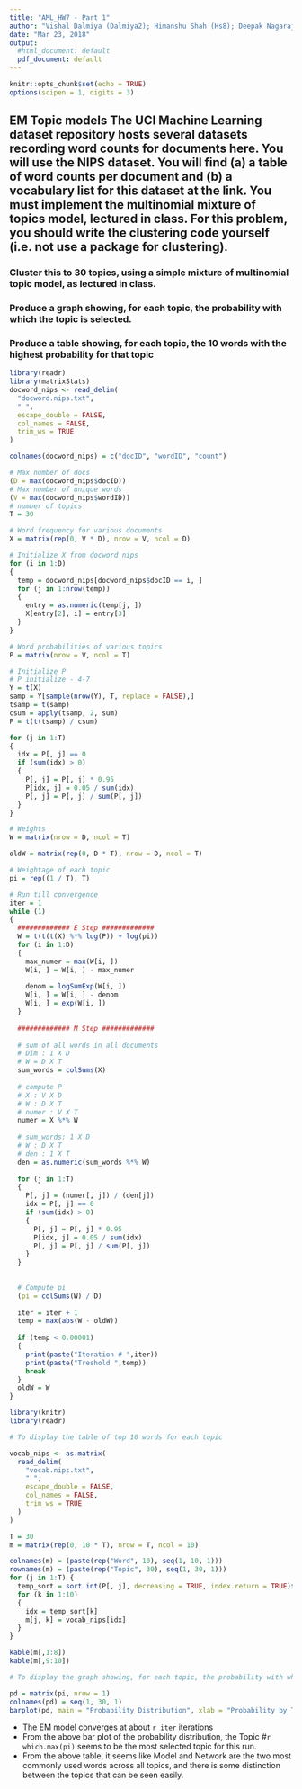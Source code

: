 ---
title: "AML_HW7 - Part 1"
author: "Vishal Dalmiya (Dalmiya2); Himanshu Shah (Hs8); Deepak Nagarajan (deepakn2)"
date: "Mar 23, 2018"
output:
  #html_document: default
  pdf_document: default
---

```{r setup, include=FALSE}
knitr::opts_chunk$set(echo = TRUE)
options(scipen = 1, digits = 3)
```

## EM Topic models The UCI Machine Learning dataset repository hosts several datasets recording word counts for documents here. You will use the NIPS dataset. You will find (a) a table of word counts per document and (b) a vocabulary list for this dataset at the link. You must implement the multinomial mixture of topics model, lectured in class. For this problem, you should write the clustering code yourself (i.e. not use a package for clustering).

### Cluster this to 30 topics, using a simple mixture of multinomial topic model, as lectured in class.
### Produce a graph showing, for each topic, the probability with which the topic is selected.
### Produce a table showing, for each topic, the 10 words with the highest probability for that topic

```{r, message=FALSE, warning=FALSE}


library(readr)
library(matrixStats)
docword_nips <- read_delim(
  "docword.nips.txt",
  " ",
  escape_double = FALSE,
  col_names = FALSE,
  trim_ws = TRUE
)

colnames(docword_nips) = c("docID", "wordID", "count")

# Max number of docs
(D = max(docword_nips$docID))
# Max number of unique words
(V = max(docword_nips$wordID))
# number of topics
T = 30

# Word frequency for various documents
X = matrix(rep(0, V * D), nrow = V, ncol = D)

# Initialize X from docword_nips
for (i in 1:D)
{
  temp = docword_nips[docword_nips$docID == i, ]
  for (j in 1:nrow(temp))
  {
    entry = as.numeric(temp[j, ])
    X[entry[2], i] = entry[3]
  }
}

# Word probabilities of various topics
P = matrix(nrow = V, ncol = T)

# Initialize P
# P initialize - 4-7
Y = t(X)
samp = Y[sample(nrow(Y), T, replace = FALSE),]
tsamp = t(samp)
csum = apply(tsamp, 2, sum)
P = t(t(tsamp) / csum)

for (j in 1:T)
{
  idx = P[, j] == 0
  if (sum(idx) > 0)
  {
    P[, j] = P[, j] * 0.95
    P[idx, j] = 0.05 / sum(idx)
    P[, j] = P[, j] / sum(P[, j])
  }
}

# Weights
W = matrix(nrow = D, ncol = T)

oldW = matrix(rep(0, D * T), nrow = D, ncol = T)

# Weightage of each topic
pi = rep((1 / T), T)

# Run till convergence
iter = 1
while (1)
{
  ############# E Step #############
  W = t(t(t(X) %*% log(P)) + log(pi))
  for (i in 1:D)
  {
    max_numer = max(W[i, ])
    W[i, ] = W[i, ] - max_numer
    
    denom = logSumExp(W[i, ])
    W[i, ] = W[i, ] - denom
    W[i, ] = exp(W[i, ])
  }
  
  ############# M Step #############
  
  # sum of all words in all documents
  # Dim : 1 X D
  # W = D X T
  sum_words = colSums(X)
  
  # compute P
  # X : V X D
  # W : D X T
  # numer : V X T
  numer = X %*% W
  
  # sum_words: 1 X D
  # W : D X T
  # den : 1 X T
  den = as.numeric(sum_words %*% W)
  
  for (j in 1:T)
  {
    P[, j] = (numer[, j]) / (den[j])
    idx = P[, j] == 0
    if (sum(idx) > 0)
    {
      P[, j] = P[, j] * 0.95
      P[idx, j] = 0.05 / sum(idx)
      P[, j] = P[, j] / sum(P[, j])
    }
  }
  
  
  # Compute pi
  (pi = colSums(W) / D)
  
  iter = iter + 1
  temp = max(abs(W - oldW))
  
  if (temp < 0.00001) 
  {
    print(paste("Iteration # ",iter))
    print(paste("Treshold ",temp))
    break
  }
  oldW = W
}


```

```{r, message=FALSE, warning=FALSE}
library(knitr)
library(readr)

# To display the table of top 10 words for each topic 

vocab_nips <- as.matrix(
  read_delim(
    "vocab.nips.txt",
    " ",
    escape_double = FALSE,
    col_names = FALSE,
    trim_ws = TRUE
  )
)

T = 30
m = matrix(rep(0, 10 * T), nrow = T, ncol = 10)

colnames(m) = (paste(rep("Word", 10), seq(1, 10, 1)))
rownames(m) = (paste(rep("Topic", 30), seq(1, 30, 1)))
for (j in 1:T) {
  temp_sort = sort.int(P[, j], decreasing = TRUE, index.return = TRUE)$ix[1:10]
  for (k in 1:10)
  {
    idx = temp_sort[k]
    m[j, k] = vocab_nips[idx]
  }
}

kable(m[,1:8])
kable(m[,9:10])

# To display the graph showing, for each topic, the probability with which the topic is selected.

pd = matrix(pi, nrow = 1)
colnames(pd) = seq(1, 30, 1)
barplot(pd, main = "Probability Distribution", xlab = "Probability by Topics")

```

- The EM model converges at about `r iter` iterations
- From the above bar plot of the probability distribution, the Topic #`r which.max(pi)` seems to be the most selected topic for this run.
- From the above table, it seems like Model and Network are the two most commonly used words across all topics, and there is some distinction between the topics that can be seen easily.

